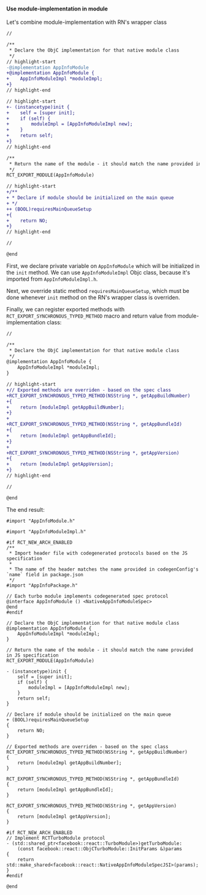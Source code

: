 #### Use module-implementation in module

Let's combine module-implementation with RN's wrapper class

```diff title="ios/AppInfoModule.mm"
//

/**
 * Declare the ObjC implementation for that native module class
 */
// highlight-start
-@implementation AppInfoModule
+@implementation AppInfoModule {
+    AppInfoModuleImpl *moduleImpl;
+}
// highlight-end

// highlight-start
+- (instancetype)init {
+    self = [super init];
+    if (self) {
+        moduleImpl = [AppInfoModuleImpl new];
+    }
+    return self;
+}
// highlight-end

/**
 * Return the name of the module - it should match the name provided in JS specification
 */
RCT_EXPORT_MODULE(AppInfoModule)

// highlight-start
+/**
+ * Declare if module should be initialized on the main queue
+ */
++ (BOOL)requiresMainQueueSetup
+{
+    return NO;
+}
// highlight-end

//

@end
```

First, we declare private variable on `AppInfoModule` which will be initialized in the `init` method. We can use `AppInfoModuleImpl` Objc class, because it's imported from `AppInfoModuleImpl.h`.

Next, we override static method `requiresMainQueueSetup`, which must be done whenever `init` method on the RN's wrapper class is overriden. 

Finally, we can register exported methods with `RCT_EXPORT_SYNCHRONOUS_TYPED_METHOD` macro and return value from module-implementation class:

```diff title="ios/AppInfoModule.mm"
//

/**
 * Declare the ObjC implementation for that native module class
 */
@implementation AppInfoModule {
    AppInfoModuleImpl *moduleImpl;
}

// highlight-start
+// Exported methods are overriden - based on the spec class
+RCT_EXPORT_SYNCHRONOUS_TYPED_METHOD(NSString *, getAppBuildNumber)
+{
+    return [moduleImpl getAppBuildNumber];
+}
+
+RCT_EXPORT_SYNCHRONOUS_TYPED_METHOD(NSString *, getAppBundleId)
+{
+    return [moduleImpl getAppBundleId];
+}
+
+RCT_EXPORT_SYNCHRONOUS_TYPED_METHOD(NSString *, getAppVersion)
+{
+    return [moduleImpl getAppVersion];
+}
// highlight-end

//

@end
```

The end result:

```objc title="ios/AppInfoModule.mm"
#import "AppInfoModule.h"

#import "AppInfoModuleImpl.h"

#if RCT_NEW_ARCH_ENABLED
/**
 * Import header file with codegenerated protocols based on the JS specification
 *
 * The name of the header matches the name provided in codegenConfig's `name` field in package.json
 */
#import "AppInfoPackage.h"

// Each turbo module implements codegenerated spec protocol
@interface AppInfoModule () <NativeAppInfoModuleSpec>
@end
#endif

// Declare the ObjC implementation for that native module class
@implementation AppInfoModule {
    AppInfoModuleImpl *moduleImpl;
}

// Return the name of the module - it should match the name provided in JS specification
RCT_EXPORT_MODULE(AppInfoModule)

- (instancetype)init {
    self = [super init];
    if (self) {
        moduleImpl = [AppInfoModuleImpl new];
    }
    return self;
}

// Declare if module should be initialized on the main queue
+ (BOOL)requiresMainQueueSetup
{
    return NO;
}

// Exported methods are overriden - based on the spec class
RCT_EXPORT_SYNCHRONOUS_TYPED_METHOD(NSString *, getAppBuildNumber)
{
    return [moduleImpl getAppBuildNumber];
}

RCT_EXPORT_SYNCHRONOUS_TYPED_METHOD(NSString *, getAppBundleId)
{
    return [moduleImpl getAppBundleId];
}

RCT_EXPORT_SYNCHRONOUS_TYPED_METHOD(NSString *, getAppVersion)
{
    return [moduleImpl getAppVersion];
}

#if RCT_NEW_ARCH_ENABLED
// Implement RCTTurboModule protocol
- (std::shared_ptr<facebook::react::TurboModule>)getTurboModule:
    (const facebook::react::ObjCTurboModule::InitParams &)params
{
    return std::make_shared<facebook::react::NativeAppInfoModuleSpecJSI>(params);
}
#endif

@end
```
